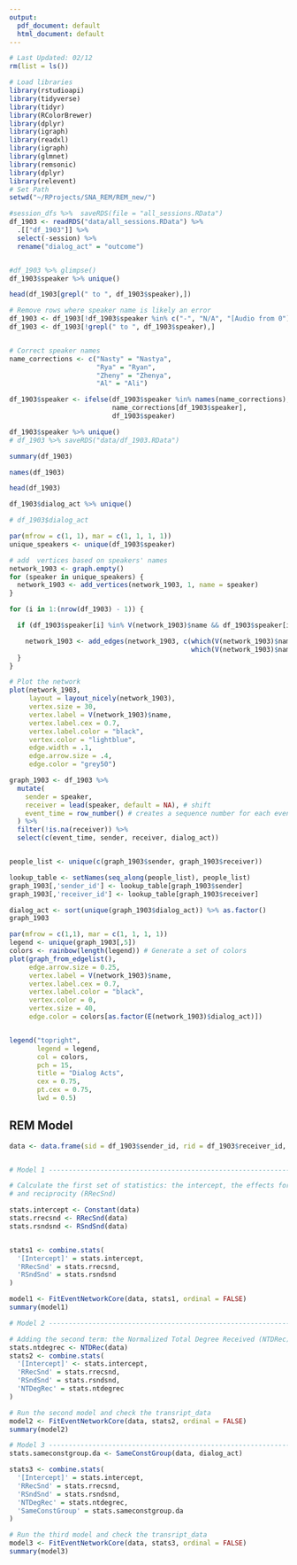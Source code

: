 ```yaml
---
output:
  pdf_document: default
  html_document: default
---
```

```r
# Last Updated: 02/12
rm(list = ls())

# Load libraries
library(rstudioapi)
library(tidyverse)
library(tidyr)
library(RColorBrewer)
library(dplyr)
library(igraph)
library(readxl)
library(igraph)
library(glmnet)
library(remsonic)
library(dplyr)
library(relevent)
# Set Path
setwd("~/RProjects/SNA_REM/REM_new/")
```

```r
#session_dfs %>%  saveRDS(file = "all_sessions.RData")
df_1903 <- readRDS("data/all_sessions.RData") %>%
  .[["df_1903"]] %>%
  select(-session) %>%
  rename("dialog_act" = "outcome")


#df_1903 %>% glimpse()
df_1903$speaker %>% unique()

head(df_1903[grepl(" to ", df_1903$speaker),])

```


```r

# Remove rows where speaker name is likely an error
df_1903 <- df_1903[!df_1903$speaker %in% c("-", "N/A", "[Audio from 0"),]
df_1903 <- df_1903[!grepl(" to ", df_1903$speaker),]


# Correct speaker names
name_corrections <- c("Nasty" = "Nastya",
                      "Rya" = "Ryan",
                      "Zheny" = "Zhenya",
                      "Al" = "Ali")

df_1903$speaker <- ifelse(df_1903$speaker %in% names(name_corrections),
                          name_corrections[df_1903$speaker],
                          df_1903$speaker)

df_1903$speaker %>% unique()
# df_1903 %>% saveRDS("data/df_1903.RData")
```

```r
summary(df_1903)
```


```r
names(df_1903)
```

```r
head(df_1903)
```
```r
df_1903$dialog_act %>% unique()
```

```r
# df_1903$dialog_act  
```



```r
par(mfrow = c(1, 1), mar = c(1, 1, 1, 1))
unique_speakers <- unique(df_1903$speaker)

# add  vertices based on speakers' names
network_1903 <- graph.empty()
for (speaker in unique_speakers) {
  network_1903 <- add_vertices(network_1903, 1, name = speaker)
}

for (i in 1:(nrow(df_1903) - 1)) {

  if (df_1903$speaker[i] %in% V(network_1903)$name && df_1903$speaker[i + 1] %in% V(network_1903)$name) {

    network_1903 <- add_edges(network_1903, c(which(V(network_1903)$name == df_1903$speaker[i]),
                                              which(V(network_1903)$name == df_1903$speaker[i + 1])))
  }
}
```


```r
# Plot the network
plot(network_1903,
     layout = layout_nicely(network_1903),
     vertex.size = 30,
     vertex.label = V(network_1903)$name,
     vertex.label.cex = 0.7,
     vertex.label.color = "black",
     vertex.color = "lightblue",
     edge.width = .1,
     edge.arrow.size = .4,
     edge.color = "grey50")

```




```r
graph_1903 <- df_1903 %>%
  mutate(
    sender = speaker,
    receiver = lead(speaker, default = NA), # shift
    event_time = row_number() # creates a sequence number for each event
  ) %>%
  filter(!is.na(receiver)) %>%
  select(c(event_time, sender, receiver, dialog_act))


people_list <- unique(c(graph_1903$sender, graph_1903$receiver))

lookup_table <- setNames(seq_along(people_list), people_list)
graph_1903[,'sender_id'] <- lookup_table[graph_1903$sender]
graph_1903[,'receiver_id'] <- lookup_table[graph_1903$receiver]

dialog_act <- sort(unique(graph_1903$dialog_act)) %>% as.factor()
graph_1903
```


```r

par(mfrow = c(1,1), mar = c(1, 1, 1, 1))
legend <- unique(graph_1903[,5])
colors <- rainbow(length(legend)) # Generate a set of colors
plot(graph_from_edgelist(), 
     edge.arrow.size = 0.25,
     vertex.label = V(network_1903)$name,
     vertex.label.cex = 0.7,
     vertex.label.color = "black",
     vertex.color = 0,
     vertex.size = 40,
     edge.color = colors[as.factor(E(network_1903)$dialog_act)])


legend("topright",
       legend = legend, 
       col = colors,
       pch = 15, 
       title = "Dialog Acts",
       cex = 0.75, 
       pt.cex = 0.75, 
       lwd = 0.5) 
```

## REM Model
```r

data <- data.frame(sid = df_1903$sender_id, rid = df_1903$receiver_id, time = df_1903$event_time, dialog_act = df_1903$dialog_act)


# Model 1 -----------------------------------------------------------------

# Calculate the first set of statistics: the intercept, the effects for repetition (RSndSnd), 
# and reciprocity (RRecSnd)

stats.intercept <- Constant(data)
stats.rrecsnd <- RRecSnd(data)
stats.rsndsnd <- RSndSnd(data)


stats1 <- combine.stats(
  '[Intercept]' = stats.intercept,
  'RRecSnd' = stats.rrecsnd,
  'RSndSnd' = stats.rsndsnd
)

model1 <- FitEventNetworkCore(data, stats1, ordinal = FALSE)
summary(model1)
```


```r
# Model 2 -----------------------------------------------------------------

# Adding the second term: the Normalized Total Degree Received (NTDRec)
stats.ntdegrec <- NTDRec(data)
stats2 <- combine.stats(
  '[Intercept]' <- stats.intercept,
  'RRecSnd' = stats.rrecsnd,
  'RSndSnd' = stats.rsndsnd,
  'NTDegRec' = stats.ntdegrec
)

# Run the second model and check the transript_data
model2 <- FitEventNetworkCore(data, stats2, ordinal = FALSE)
summary(model2)
```


```r
# Model 3 -----------------------------------------------------------------
stats.sameconstgroup.da <- SameConstGroup(data, dialog_act)

stats3 <- combine.stats(
  '[Intercept]' = stats.intercept,
  'RRecSnd' = stats.rrecsnd,
  'RSndSnd' = stats.rsndsnd,
  'NTDegRec' = stats.ntdegrec,
  'SameConstGroup' = stats.sameconstgroup.da
)

# Run the third model and check the transript_data
model3 <- FitEventNetworkCore(data, stats3, ordinal = FALSE)
summary(model3)
```



